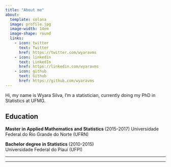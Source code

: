 ```yaml
---
title: "About me"
about:
  template: solana
  image: profile.jpg
  image-width: 14em
  image-shape: round
  links:
    - icon: twitter
      text: Twitter
      href: https://twitter.com/wyaravms
    - icon: linkedin
      text: LinkedIn
      href: https://linkedin.com/wyaravms
    - icon: github
      text: Github
      href: https://github.com/wyaravms
---
```


:::{#hero-heading}

Hi, my name is Wyara Silva, I’m a statistician, currently doing my PhD in Statistics at UFMG.

## Education

<strong> Master in Applied Mathematics and Statistics </strong> (2015-2017)
Universidade Federal do Rio Grande do Norte (UFRN)

<strong>Bachelor degree in Statistics </strong> (2010-2015)         
Universidade Federal do Piauí (UFPI)


:::
---

------------------------------------------------------------------------
